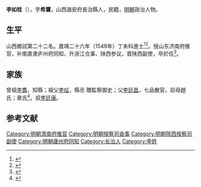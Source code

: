 {{明清人物信息框
| 姓名 = 李如桂
| 原名 =
| 圖片名稱= 
| 圖片大小 =
| 圖片說明 = 
| 最高職務 =
| 國家 = 大明 
| 爵位 =
| 籍貫 = 山西潞安府長治縣
| 族裔 = 
| 字號 = 
| 諡號 =
| 出生日期 = 生年不詳
| 出生地點 = 
| 逝世日期 = 卒年不詳 
| 逝世地點 =
| 墓葬 =
| 配偶 = 
| 親屬 = 
| 出身 =
* 嘉靖二十六年丁未科同進士出身
| 經歷 =
| 著作 =  
}}
'''李如桂'''（{{bd|？||？|catIdx=}}），字'''希竇'''，山西潞安府長治縣人，民籍，[[明朝|明朝]]政治人物。

== 生平 ==
山西鄉試第二十二名。嘉靖二十六年（1549年）丁未科進士<ref>{{Cite book|title=《皇明贡举考》卷五|author=[[张朝瑞|张朝瑞]]|publisher=《续修四库全书》史部第828册|year=|isbn=|location=|pages=}}</ref><ref>{{Cite book|title=贡举志五种 上|author=鲁小俊，江俊伟著|publisher=武汉大学出版社|year=2009|isbn=978-7-307-07043-1|location=武汉|pages=}}</ref>。授山东济南府推官，补南直隶庐州府同知、升浙江佥事、陕西参议，晋陕西副使，卒於任<ref>{{cite news|title=长治县进士名录|url=http://www.dfz.changzhi.gov.cn/960rn.jsp?urltype=news.NewsContentUrl&wbnewsid=232149&wbtreeid=21514|accessdate=2013-08-11|newspaper=长治市情网|deadurl=yes|archiveurl=https://web.archive.org/web/20130819030251/http://www.dfz.changzhi.gov.cn/960rn.jsp?urltype=news.NewsContentUrl&wbnewsid=232149&wbtreeid=21514|archivedate=2013年8月19日|df=}}</ref>。

== 家族 ==
曾祖[[李翥|李翥]]，知縣；祖父[[李玹|李玹]]，縣丞 贈監察御史；父[[李廷昌|李廷昌]]，七品散官。前母趙氏；章氏<ref>{{Cite book|title=天一阁藏明代科举录选刊 登科录 点校本|author=龚延明主编|publisher=宁波出版社|year=2016|isbn=978-7-5526-2320-8|location=宁波|pages=|quote=《天一閣藏明代科舉錄選刊.登科錄》之《嘉靖二十六年丁未科登科錄》}}</ref>。叔[[李廷康|李廷康]]。

==参考文献==
{{reflist}}

{{嘉靖二十六年丁未科殿試金榜}}

{{DEFAULTSORT:Li李}}
[[Category:明朝濟南府推官|Category:明朝濟南府推官]]
[[Category:明朝按察司僉事|Category:明朝按察司僉事]]
[[Category:明朝陝西按察司副使|Category:明朝陝西按察司副使]]
[[Category:明朝廬州府同知|Category:明朝廬州府同知]]
[[Category:长治人|Category:长治人]]
[[Category:李姓|Category:李姓]]


{{明朝人物小作品}}